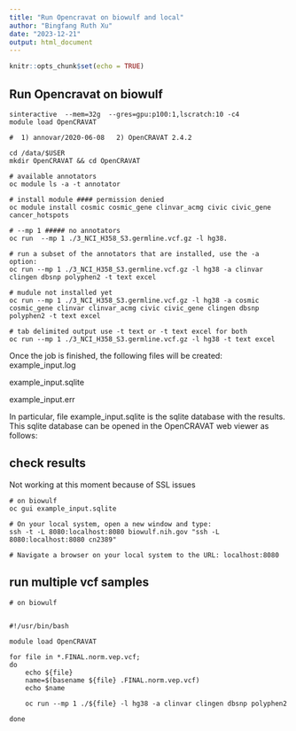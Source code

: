 ```yaml
---
title: "Run Opencravat on biowulf and local"
author: "Bingfang Ruth Xu"
date: "2023-12-21"
output: html_document
---
```


```r
knitr::opts_chunk$set(echo = TRUE)
```

## Run Opencravat on biowulf

```{}
sinteractive  --mem=32g  --gres=gpu:p100:1,lscratch:10 -c4
module load OpenCRAVAT

#  1) annovar/2020-06-08   2) OpenCRAVAT 2.4.2

cd /data/$USER
mkdir OpenCRAVAT && cd OpenCRAVAT

# available annotators
oc module ls -a -t annotator

# install module #### permission denied
oc module install cosmic cosmic_gene clinvar_acmg civic civic_gene  cancer_hotspots 

# --mp 1 ##### no annotators
oc run  --mp 1 ./3_NCI_H358_S3.germline.vcf.gz -l hg38. 

# run a subset of the annotators that are installed, use the -a option:
oc run --mp 1 ./3_NCI_H358_S3.germline.vcf.gz -l hg38 -a clinvar clingen dbsnp polyphen2 -t text excel

# mudule not installed yet
oc run --mp 1 ./3_NCI_H358_S3.germline.vcf.gz -l hg38 -a cosmic cosmic_gene clinvar clinvar_acmg civic civic_gene clingen dbsnp polyphen2 -t text excel

# tab delimited output use -t text or -t text excel for both
oc run --mp 1 ./3_NCI_H358_S3.germline.vcf.gz -l hg38 -t text excel
```

Once the job is finished, the following files will be created:
example_input.log

example_input.sqlite

example_input.err

In particular, file example_input.sqlite is the sqlite database with the results. This sqlite database can be opened in the OpenCRAVAT web viewer as follows:

## check results

Not working at this moment because of SSL issues

```{}
# on biowulf
oc gui example_input.sqlite

# On your local system, open a new window and type:
ssh -t -L 8080:localhost:8080 biowulf.nih.gov "ssh -L 8080:localhost:8080 cn2389"

# Navigate a browser on your local system to the URL: localhost:8080
```

## run multiple vcf samples

```{}
# on biowulf


#!/usr/bin/bash

module load OpenCRAVAT

for file in *.FINAL.norm.vep.vcf;
do
    echo ${file}
    name=$(basename ${file} .FINAL.norm.vep.vcf)
    echo $name
    
    oc run --mp 1 ./${file} -l hg38 -a clinvar clingen dbsnp polyphen2
    
done
```
